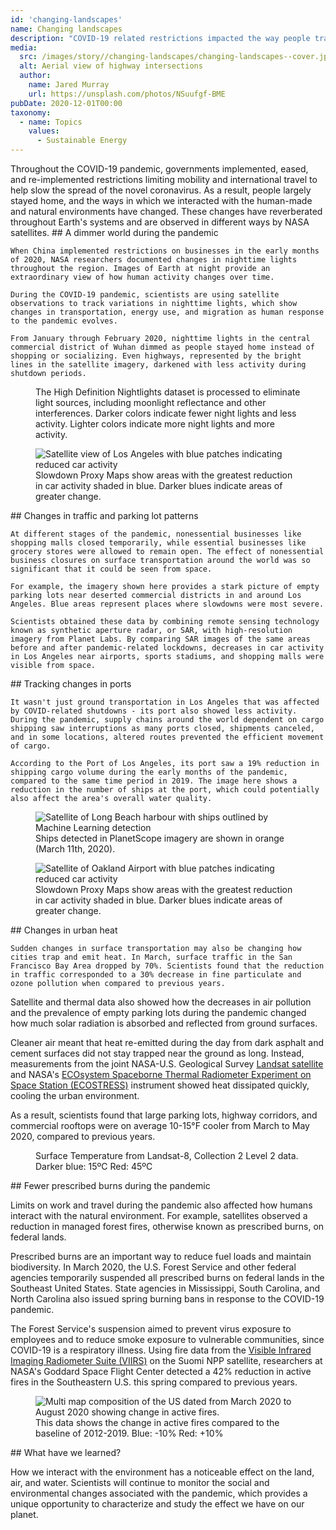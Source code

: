 ```yaml
---
id: 'changing-landscapes'
name: Changing landscapes
description: "COVID-19 related restrictions impacted the way people travelled, and as a result the ways in which we interact with the human-made and natural environments have changed"
media:
  src: /images/story//changing-landscapes/changing-landscapes--cover.jpg
  alt: Aerial view of highway intersections
  author:
    name: Jared Murray
    url: https://unsplash.com/photos/NSuufgf-BME
pubDate: 2020-12-01T00:00
taxonomy:
  - name: Topics
    values:
      - Sustainable Energy
---
```


<Block>
  <Prose>
    Throughout the COVID-19 pandemic, governments implemented, eased, and re-implemented restrictions limiting mobility and international travel to help slow the spread of the novel coronavirus. As a result, people largely stayed home, and the ways in which we interacted with the human-made and natural environments have changed. These changes have reverberated throughout Earth's systems and are observed in different ways by NASA satellites.
  </Prose>
</Block>

<Block type='wide'>
  <Prose>
    ## A dimmer world during the pandemic

    When China implemented restrictions on businesses in the early months of 2020, NASA researchers documented changes in nighttime lights throughout the region. Images of Earth at night provide an extraordinary view of how human activity changes over time.  
    
    During the COVID-19 pandemic, scientists are using satellite observations to track variations in nighttime lights, which show changes in transportation, energy use, and migration as human response to the pandemic evolves.
    
    From January through February 2020, nighttime lights in the central commercial district of Wuhan dimmed as people stayed home instead of shopping or socializing. Even highways, represented by the bright lines in the satellite imagery, darkened with less activity during shutdown periods.
  </Prose>

  <Figure>
    <Map
      datasetId='nighttime-lights'
      layerId='nightlights-hd-monthly'
      center={[114.284, 30.62]}
      zoom={9}
      dateTime='2020-01-01'
      compareDateTime='2020-02-01'
    />
    <Caption 
      attrAuthor='NASA' 
      attrUrl='https://nasa.gov/'
    >
      The High Definition Nightlights dataset is processed to eliminate light sources, including moonlight reflectance and other interferences. Darker colors indicate fewer night lights and less activity. Lighter colors indicate more night lights and more activity.
    </Caption> 
  </Figure>
</Block>

<Block type='full'>
  <Figure>
      <Image
        src={new URL('/images/story/changing-landscapes/changes-parking-lot.png', import.meta.url).href}
        alt='Satellite view of Los Angeles with blue patches indicating reduced car activity'
      />
    <Caption >
      Slowdown Proxy Maps show areas with the greatest reduction in car activity shaded in blue. Darker blues indicate areas of greater change.
    </Caption> 
  </Figure>
  <Prose>
    ## Changes in traffic and parking lot patterns

    At different stages of the pandemic, nonessential businesses like shopping malls closed temporarily, while essential businesses like grocery stores were allowed to remain open. The effect of nonessential business closures on surface transportation around the world was so significant that it could be seen from space.
    
    For example, the imagery shown here provides a stark picture of empty parking lots near deserted commercial districts in and around Los Angeles. Blue areas represent places where slowdowns were most severe.  
    
    Scientists obtained these data by combining remote sensing technology known as synthetic aperture radar, or SAR, with high-resolution imagery from Planet Labs. By comparing SAR images of the same areas before and after pandemic-related lockdowns, decreases in car activity in Los Angeles near airports, sports stadiums, and shopping malls were visible from space.
  </Prose>
</Block>

<Block type='full'>
  <Prose>
    ## Tracking changes in ports

    It wasn't just ground transportation in Los Angeles that was affected by COVID-related shutdowns - its port also showed less activity. During the pandemic, supply chains around the world dependent on cargo shipping saw interruptions as many ports closed, shipments canceled, and in some locations, altered routes prevented the efficient movement of cargo.

    According to the Port of Los Angeles, its port saw a 19% reduction in shipping cargo volume during the early months of the pandemic, compared to the same time period in 2019. The image here shows a reduction in the number of ships at the port, which could potentially also affect the area's overall water quality.
  </Prose>
  <Figure>
      <Image
        src={new URL('/images/story/changing-landscapes/changes-ports.png', import.meta.url).href}
        alt='Satellite of Long Beach harbour with ships outlined by Machine Learning detection'
      />
    <Caption >
      Ships detected in PlanetScope imagery are shown in orange (March 11th, 2020).
    </Caption> 
  </Figure>
</Block>

<Block type='full'>
  <Figure>
      <Image
        src={new URL('/images/story/changing-landscapes/changes-heat.png', import.meta.url).href}
        alt='Satellite of Oakland Airport with blue patches indicating reduced car activity'
      />
    <Caption >
      Slowdown Proxy Maps show areas with the greatest reduction in car activity shaded in blue. Darker blues indicate areas of greater change.
    </Caption> 
  </Figure>
  <Prose>
    ## Changes in urban heat

    Sudden changes in surface transportation may also be changing how cities trap and emit heat. In March, surface traffic in the San Francisco Bay Area dropped by 70%. Scientists found that the reduction in traffic corresponded to a 30% decrease in fine particulate and ozone pollution when compared to previous years.
  </Prose>
</Block>

<Block>
  <Prose>
  Satellite and thermal data also showed how the decreases in air pollution and the prevalence of empty parking lots during the pandemic changed how much solar radiation is absorbed and reflected from ground surfaces.
  
  Cleaner air meant that heat re-emitted during the day from dark asphalt and cement surfaces did not stay trapped near the ground as long. Instead, measurements from the joint NASA-U.S. Geological Survey [Landsat satellite](https://landsat.gsfc.nasa.gov/) and NASA's [ECOsystem Spaceborne Thermal Radiometer Experiment on Space Station (ECOSTRESS)](https://ecostress.jpl.nasa.gov/) instrument showed heat dissipated quickly, cooling the urban environment.
  
  As a result, scientists found that large parking lots, highway corridors, and commercial rooftops were on average 10-15°F cooler from March to May 2020, compared to previous years.
  </Prose>
</Block>

<Block type='wide'>
  <Figure>
    <CompareImage 
      leftImageSrc={new URL('/images/story/changing-landscapes/changes-surf-temp-2018-04.png', import.meta.url).href}
      leftImageAlt='Satellite view of the bay area indicating surface temperature in April 2018'
      leftImageLabel='April 2018'
      rightImageSrc={new URL('/images/story/changing-landscapes/changes-surf-temp-2020-04.png', import.meta.url).href}
      rightImageAlt='Satellite view of the bay area indicating surface temperature in April 2020'
      rightImageLabel='April 2020'
    />
    <Caption>
      Surface Temperature from Landsat-8, Collection 2 Level 2 data.  
      Darker blue: 15ºC  
      Red: 45ºC  
    </Caption>
  </Figure>
</Block>

<Block>
  <Prose>
  ## Fewer prescribed burns during the pandemic

  Limits on work and travel during the pandemic also affected how humans interact with the natural environment. For example, satellites observed a reduction in managed forest fires, otherwise known as prescribed burns, on federal lands.
  
  Prescribed burns are an important way to reduce fuel loads and maintain biodiversity. In March 2020, the U.S. Forest Service and other federal agencies temporarily suspended all prescribed burns on federal lands in the Southeast United States. State agencies in Mississippi, South Carolina, and North Carolina also issued spring burning bans in response to the COVID-19 pandemic.
  
  The Forest Service's suspension aimed to prevent virus exposure to employees and to reduce smoke exposure to vulnerable communities, since COVID-19 is a respiratory illness. Using fire data from the [Visible Infrared Imaging Radiometer Suite (VIIRS)](https://www.jpss.noaa.gov/viirs.html) on the Suomi NPP satellite, researchers at NASA's Goddard Space Flight Center detected a 42% reduction in active fires in the Southeastern U.S. this spring compared to previous years.
  </Prose>
</Block>

<Block type='wide'>
  <Figure>
      <Image
        src={new URL('/images/story/changing-landscapes/changes-fires.png', import.meta.url).href}
        alt='Multi map composition of the US dated from March 2020 to August 2020 showing change in active fires.'
      />
    <Caption >
      This data shows the change in active fires compared to the baseline of 2012-2019.  
      Blue: -10%  
      Red: +10%
    </Caption> 
  </Figure>
</Block>

<Block>
  <Prose>
  ## What have we learned?

  How we interact with the environment has a noticeable effect on the land, air, and water. Scientists will continue to monitor the social and environmental changes associated with the pandemic, which provides a unique opportunity to characterize and study the effect we have on our planet.
  </Prose>
</Block>